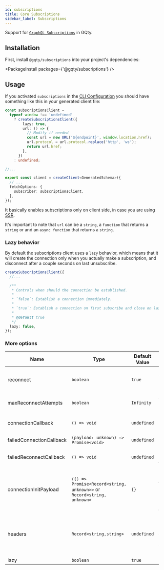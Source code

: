```yaml
---
id: subscriptions
title: Core Subscriptions
sidebar_label: Subscriptions
---
```


Support for [`GraphQL Subscriptions`](https://github.com/graphql/graphql-wg/blob/main/rfcs/Subscriptions.md) in GQty.

## Installation

First, install `@gqty/subscriptions` into your project's dependencies:

<PackageInstall packages={'@gqty/subscriptions'} />

## Usage

If you activated `subscriptions` in the [CLI Configuration](/docs/cli/config) you should have something like this in your generated client file:

```ts
const subscriptionsClient =
  typeof window !== 'undefined'
    ? createSubscriptionsClient({
        lazy: true,
        url: () => {
          // Modify if needed
          const url = new URL('${endpoint}', window.location.href);
          url.protocol = url.protocol.replace('http', 'ws');
          return url.href;
        },
      })
    : undefined;

//...

export const client = createClient<GeneratedSchema>({
  // ...
  fetchOptions: {
    subscriber: subscriptionsClient,
  },
});
```

It basically enables subscriptions only on client side, in case you are using [SSR](/docs/react/ssr).

It's important to note that `url` can be a `string`, a `function` that returns a `string` or and an `async function` that returns a `string`.

### Lazy behavior

By default the subscriptions client uses a `lazy` behavior, which means that it will create the connection only when you actually make a subscription, and disconnect after a couple seconds on last unsubscribe.

```ts
createSubscriptionsClient({
  //...

  /**
   * Controls when should the connection be established.
   *
   * `false`: Establish a connection immediately.
   *
   * `true`: Establish a connection on first subscribe and close on last unsubscribe.
   *
   * @default true
   */
  lazy: false,
});
```

### More options

| Name                     | Type                                                                   | Default Value | Description                                                                                                                                        |
| ------------------------ | ---------------------------------------------------------------------- | ------------- | -------------------------------------------------------------------------------------------------------------------------------------------------- |
| reconnect                | `boolean`                                                              | `true`        | Should the websocket connection try to reconnect                                                                                                   |
| maxReconnectAttempts     | `boolean`                                                              | `Infinity`    | Amount of reconnection attempts                                                                                                                    |
| connectionCallback       | `() => void`                                                           | `undefined`   | Callback after successful connection                                                                                                               |
| failedConnectionCallback | `(payload: unknown) => Promise<void>`                                  | `undefined`   | Callback after failed connection                                                                                                                   |
| failedReconnectCallback  | `() => void`                                                           | `undefined`   | Callback after last reconnection attempt failed                                                                                                    |
| connectionInitPayload    | `(() => Promise<Record<string, unknown>>` or `Record<string, unknown>` | `{}`          | Connection init payload, or async function to get the init payload before connection, overridable with [setConnectionParams](#setconnectionparams) |
| headers                  | `Record<string,string>`                                                | `undefined`   | **Might not be actually supported by browsers, use connection params**. Headers to be set on websocket connection                                  |
| lazy                     | `boolean`                                                              | `true`        | See [Lazy behavior](#lazy-behavior)                                                                                                                |
